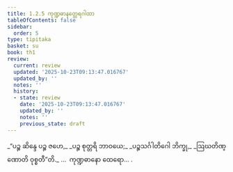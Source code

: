 ```yaml
---
title: 1.2.5 ကုဏ္ဍဓာနတ္ထေရဂါထာ
tableOfContents: false
sidebar:
  order: 5
type: tipitaka
basket: su
book: th1
review:
  current: review
  updated: '2025-10-23T09:13:47.016767'
  updated_by: ''
  notes: ''
  history:
  - state: review
    date: '2025-10-23T09:13:47.016767'
    updated_by: ''
    notes: ''
    previous_state: draft
---
```



<ReviewStatus review={frontmatter.review} showDetails={true} />

<HypothesisAnnotation frontmatter={frontmatter} />

<DynamicBreadcrumb />

<Division number="15" book="th1" e="ch" v="19" p="223">

<Paragraph number="36" type="verses" book="th1">
_“ပဉ္စ ဆိန္ဒေ ပဉ္စ ဇဟေ,_  
_ပဉ္စ စုတ္တရိ ဘာဝယေ;_  
_ပဉ္စသင်္ဂါတိဂေါ ဘိက္ခု,_  
_ဩဃတိဏ္ဏောတိ ဝုစ္စတီ”တိ._  


</Paragraph>
</Division>

<Paragraph number="37" type="center" book="th1">
…  ကုဏ္ဍဓာနော ထေရော… .
</Paragraph>
